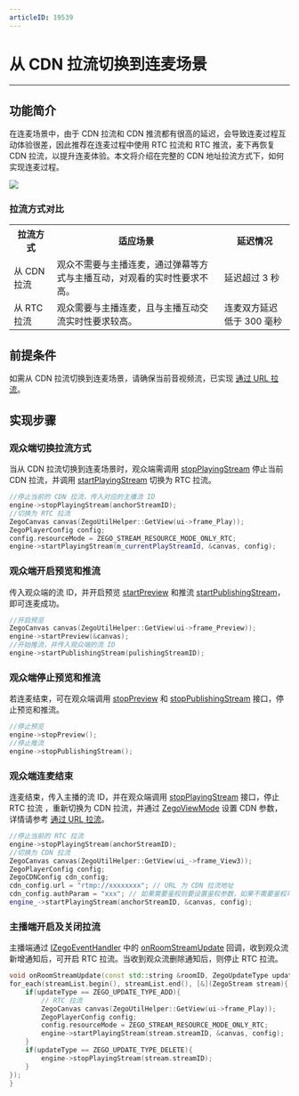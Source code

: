 ```yaml
---
articleID: 19539
---
```

# 从 CDN 拉流切换到连麦场景

- - -

## 功能简介

在连麦场景中，由于 CDN 拉流和 CDN 推流都有很高的延迟，会导致连麦过程互动体验很差，因此推荐在连麦过程中使用 RTC 拉流和 RTC 推流，麦下再恢复 CDN 拉流，以提升连麦体验。本文将介绍在完整的 CDN 地址拉流方式下，如何实现连麦过程。

<Frame width="512" height="auto" caption=""><img src="https://storage.zego.im/sdk-doc/Pics/Common/ZegoExpressEngine/CDN_To_Call_Scenario.png" /></Frame>

### 拉流方式对比

<table>
  
<tbody><tr>
<th>拉流方式</th>
<th>适应场景</th>
<th>延迟情况</th>
</tr>
<tr>
<td>从 CDN 拉流</td>
<td>观众不需要与主播连麦，通过弹幕等方式与主播互动，对观看的实时性要求不高。</td>
<td>延迟超过 3 秒</td>
</tr>
<tr>
<td>从 RTC 拉流</td>
<td>观众需要与主播连麦，且与主播互动交流实时性要求较高。</td>
<td>连麦双方延迟低于 300 毫秒</td>
</tr>
</tbody></table>


## 前提条件

如需从 CDN 拉流切换到连麦场景，请确保当前音视频流，已实现 [通过 URL 拉流](!Publisher_Player_Advanced/PlayingStreamByCDN)。

## 实现步骤

### 观众端切换拉流方式

当从 CDN 拉流切换到连麦场景时，观众端需调用 [stopPlayingStream](@stopPlayingStream) 停止当前 CDN 拉流，并调用 [startPlayingStream](@startPlayingStream) 切换为 RTC 拉流。

```c++
//停止当前的 CDN 拉流，传入对应的主播流 ID    
engine->stopPlayingStream(anchorStreamID);
//切换为 RTC 拉流
ZegoCanvas canvas(ZegoUtilHelper::GetView(ui->frame_Play));
ZegoPlayerConfig config;
config.resourceMode = ZEGO_STREAM_RESOURCE_MODE_ONLY_RTC;
engine->startPlayingStream(m_currentPlayStreamId, &canvas, config);
```

### 观众端开启预览和推流

传入观众端的流 ID，并开启预览 [startPreview](@startPreview) 和推流 [startPublishingStream](@startPublishingStream)，即可连麦成功。


```c++
//开启预览
ZegoCanvas canvas(ZegoUtilHelper::GetView(ui->frame_Preview));
engine->startPreview(&canvas);
//开始推流，并传入观众端的流 ID
engine->startPublishingStream(pulishingStreamID);
```

### 观众端停止预览和推流

若连麦结束，可在观众端调用 [stopPreview](@stopPreview) 和 [stopPublishingStream](@stopPublishingStream) 接口，停止预览和推流。

```c++
//停止预览
engine->stopPreview();
//停止推流
engine->stopPublishingStream();
```


### 观众端连麦结束

连麦结束，传入主播的流 ID，并在观众端调用 [stopPlayingStream](@stopPlayingStream) 接口，停止 RTC 拉流 ，重新切换为 CDN 拉流，并通过 [ZegoViewMode](@-ZegoViewMode) 设置 CDN 参数，详情请参考 [通过 URL 拉流](!Publisher_Player_Advanced/PlayingStreamByCDN)。

```c++
//停止当前的 RTC 拉流
engine->stopPlayingStream(anchorStreamID);
//切换为 CDN 拉流
ZegoCanvas canvas(ZegoUtilHelper::GetView(ui_->frame_View3));
ZegoPlayerConfig config;
ZegoCDNConfig cdn_config;
cdn_config.url = "rtmp://xxxxxxxx"; // URL 为 CDN 拉流地址
cdn_config.authParam = "xxx"; // 如果需要鉴权则要设置鉴权参数，如果不需要鉴权可以不设置（鉴权参数不能带"?"字符）
engine_->startPlayingStream(anchorStreamID, &canvas, config);
```

### 主播端开启及关闭拉流

主播端通过 [IZegoEventHandler](@-IZegoEventHandler) 中的 [onRoomStreamUpdate](@onRoomStreamUpdate) 回调，收到观众流新增通知后，可开启 RTC 拉流。当收到观众流删除通知后，则停止 RTC 拉流。

```c++
void onRoomStreamUpdate(const std::string &roomID, ZegoUpdateType updateType, const std::vector<ZegoStream> &streamList, const std::string& extendData) {
for_each(streamList.begin(), streamList.end(), [&](ZegoStream stream){
    if(updateType == ZEGO_UPDATE_TYPE_ADD){
        // RTC 拉流
        ZegoCanvas canvas(ZegoUtilHelper::GetView(ui->frame_Play));
        ZegoPlayerConfig config;
        config.resourceMode = ZEGO_STREAM_RESOURCE_MODE_ONLY_RTC;
        engine->startPlayingStream(stream.streamID, &canvas, config);
    }
    if(updateType == ZEGO_UPDATE_TYPE_DELETE){
        engine->stopPlayingStream(stream.streamID);
    }
});
}
```
